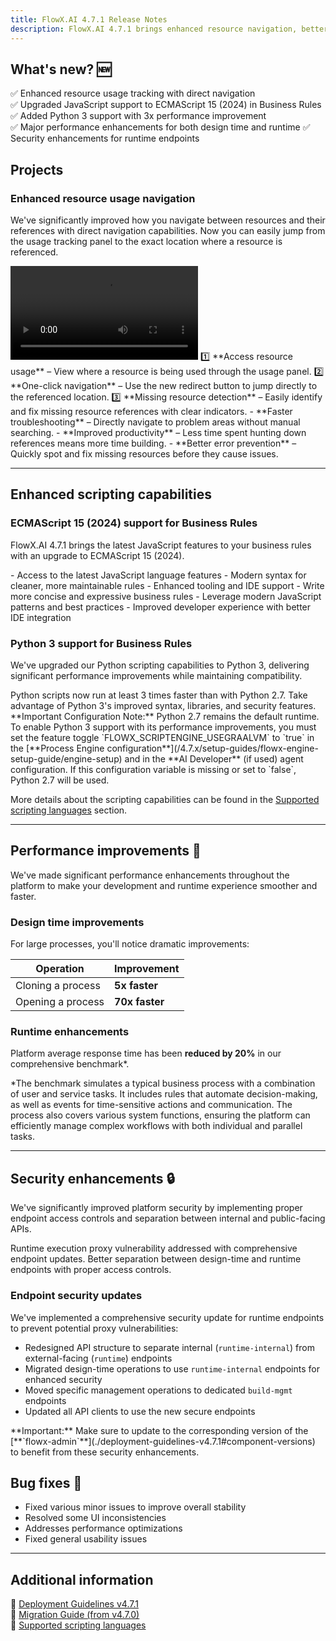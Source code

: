 ```yaml
---
title: FlowX.AI 4.7.1 Release Notes
description: FlowX.AI 4.7.1 brings enhanced resource navigation, better error detection, and workflow improvements to make your development journey even smoother! 🚀
---
```


## What's new? 🆕

✅ Enhanced resource usage tracking with direct navigation  
✅ Upgraded JavaScript support to ECMAScript 15 (2024) in Business Rules  
✅ Added Python 3 support with 3x performance improvement  
✅ Major performance enhancements for both design time and runtime
✅ Security enhancements for runtime endpoints


## Projects

### Enhanced resource usage navigation

We've significantly improved how you navigate between resources and their references with direct navigation capabilities. Now you can easily jump from the usage tracking panel to the exact location where a resource is referenced.

<Frame>
<video
  controls
  className="w-full aspect-video"
  src="https://s3.eu-west-1.amazonaws.com/docx.flowx.ai/470/redirect_usage.mp4"
></video>
</Frame>

<Tabs>  
<Tab title="How it works">  
1️⃣ **Access resource usage** – View where a resource is being used through the usage panel.  
2️⃣ **One-click navigation** – Use the new redirect button to jump directly to the referenced location.  
3️⃣ **Missing resource detection** – Easily identify and fix missing resource references with clear indicators.  
</Tab>  
<Tab title="Why it's better">  
- **Faster troubleshooting** – Directly navigate to problem areas without manual searching.  
- **Improved productivity** – Less time spent hunting down references means more time building.  
- **Better error prevention** – Quickly spot and fix missing resources before they cause issues.  
</Tab>  
</Tabs>  



---

## Enhanced scripting capabilities

### ECMAScript 15 (2024) support for Business Rules

FlowX.AI 4.7.1 brings the latest JavaScript features to your business rules with an upgrade to ECMAScript 15 (2024).

<Tabs>  
<Tab title="What's included">  
- Access to the latest JavaScript language features
- Modern syntax for cleaner, more maintainable rules
- Enhanced tooling and IDE support
</Tab>  
<Tab title="Benefits">  
- Write more concise and expressive business rules
- Leverage modern JavaScript patterns and best practices
- Improved developer experience with better IDE integration
</Tab>  
</Tabs>

### Python 3 support for Business Rules

We've upgraded our Python scripting capabilities to Python 3, delivering significant performance improvements while maintaining compatibility.

<CardGroup columns="2">
  <Card title="3x Faster Execution" icon="bolt">  
  Python scripts now run at least 3 times faster than with Python 2.7.
  </Card>  
  <Card title="Modern Python Features" icon="code">  
  Take advantage of Python 3's improved syntax, libraries, and security features.
  </Card>  
</CardGroup>

<Info>
**Important Configuration Note:** Python 2.7 remains the default runtime. To enable Python 3 support with its performance improvements, you must set the feature toggle `FLOWX_SCRIPTENGINE_USEGRAALVM` to `true` in the [**Process Engine configuration**](/4.7.x/setup-guides/flowx-engine-setup-guide/engine-setup) and in the **AI Developer** (if used) agent configuration. If this configuration variable is missing or set to `false`, Python 2.7 will be used.
</Info>


More details about the scripting capabilities can be found in the [Supported scripting languages](../../4.7.x/docs/building-blocks/supported-scripts) section.

---

## Performance improvements 🚀


We've made significant performance enhancements throughout the platform to make your development and runtime experience smoother and faster.

### Design time improvements

For large processes, you'll notice dramatic improvements:

| Operation         | Improvement    |
| ----------------- | -------------- |
| Cloning a process | **5x faster**  |
| Opening a process | **70x faster** |

### Runtime enhancements

Platform average response time has been **reduced by 20%** in our comprehensive benchmark*.

<Info>
*The benchmark simulates a typical business process with a combination of user and service tasks. It includes rules that automate decision-making, as well as events for time-sensitive actions and communication. The process also covers various system functions, ensuring the platform can efficiently manage complex workflows with both individual and parallel tasks.
</Info>

---

## Security enhancements 🔒

We've significantly improved platform security by implementing proper endpoint access controls and separation between internal and public-facing APIs.

<CardGroup columns="2">
  <Card title="Enhanced API Security" icon="shield-check">  
  Runtime execution proxy vulnerability addressed with comprehensive endpoint updates.
  </Card>  
  <Card title="Access Control Improvements" icon="lock">  
  Better separation between design-time and runtime endpoints with proper access controls.
  </Card>  
</CardGroup>

### Endpoint security updates

We've implemented a comprehensive security update for runtime endpoints to prevent potential proxy vulnerabilities:

- Redesigned API structure to separate internal (`runtime-internal`) from external-facing (`runtime`) endpoints
- Migrated design-time operations to use `runtime-internal` endpoints for enhanced security
- Moved specific management operations to dedicated `build-mgmt` endpoints 
- Updated all API clients to use the new secure endpoints

<Info>
**Important:** Make sure to update to the corresponding  version of the [**`flowx-admin`**](./deployment-guidelines-v4.7.1#component-versions) to benefit from these security enhancements.
</Info>

## **Bug fixes** 🐞  

* Fixed various minor issues to improve overall stability
* Resolved some UI inconsistencies
* Addresses performance optimizations
* Fixed general usability issues
---

## **Additional information**  

📌 [Deployment Guidelines v4.7.1](./deployment-guidelines-v4.7.1)  
📌 [Migration Guide (from v4.7.0)](./migrating-from-v4.7.0-to-v4.7.1)  
📌 [Supported scripting languages](../../4.7.x/docs/building-blocks/supported-scripts)